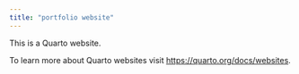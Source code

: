 ```yaml
---
title: "portfolio website"
---
```


This is a Quarto website.

To learn more about Quarto websites visit <https://quarto.org/docs/websites>.
